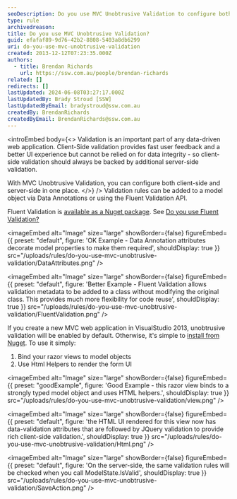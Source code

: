 ```yaml
---
seoDescription: Do you use MVC Unobtrusive Validation to configure both client-side and server-side validation for data integrity and fast user feedback?
type: rule
archivedreason:
title: Do you use MVC Unobtrusive Validation?
guid: efafaf89-9d76-42b2-8808-5403a8db6299
uri: do-you-use-mvc-unobtrusive-validation
created: 2013-12-12T07:23:35.000Z
authors:
  - title: Brendan Richards
    url: https://ssw.com.au/people/brendan-richards
related: []
redirects: []
lastUpdated: 2024-06-08T03:27:17.000Z
lastUpdatedBy: Brady Stroud [SSW]
lastUpdatedByEmail: bradystroud@ssw.com.au
createdBy: BrendanRichards
createdByEmail: BrendanRichards@ssw.com.au
---
```


<introEmbed
  body={<>
Validation is an important part of any data-driven web application. Client-Side validation provides fast user feedback and a better UI experience but cannot be relied on for data integrity - so client-side validation should always be backed by additional server-side validation.

With MVC Unobtrusive Validation, you can configure both client-side and server-side in one place.
  </>}
/>
Validation rules can be added to a model object via Data Annotations or using the Fluent Validation API.

Fluent Validation is [available as a Nuget package](http://www.nuget.org/packages/FluentValidation/). See [Do you use Fluent Validation?](/use-fluent-validation)


<imageEmbed
  alt="Image"
  size="large"
  showBorder={false}
  figureEmbed={{
    preset: "default",
    figure: 'OK Example - Data Annotation attributes decorate model properties to make them required',
    shouldDisplay: true
  }}
  src="/uploads/rules/do-you-use-mvc-unobtrusive-validation/DataAttributes.png"
/>


<imageEmbed
  alt="Image"
  size="large"
  showBorder={false}
  figureEmbed={{
    preset: "default",
    figure: 'Better Example - Fluent Validation allows validation metadata to be added to a class without modifying the original class.  This provides much more flexibility for code reuse',
    shouldDisplay: true
  }}
  src="/uploads/rules/do-you-use-mvc-unobtrusive-validation/FluentValidation.png"
/>

If you create a new MVC web application in VisualStudio 2013, unobtrusive validation will be enabled by default. Otherwise, it's simple to [install from Nuget](http://www.nuget.org/packages/Microsoft.jQuery.Unobtrusive.Validation/). To use it simply:

1. Bind your razor views to model objects
2. Use Html Helpers to render the form UI

<imageEmbed
  alt="Image"
  size="large"
  showBorder={false}
  figureEmbed={{
    preset: "goodExample",
    figure: 'Good Example - this razor view binds to a strongly typed model object and uses HTML helpers.',
    shouldDisplay: true
  }}
  src="/uploads/rules/do-you-use-mvc-unobtrusive-validation/view.png"
/>


<imageEmbed
  alt="Image"
  size="large"
  showBorder={false}
  figureEmbed={{
    preset: "default",
    figure: 'the HTML UI rendered for this view now has data-validation attributes that are followed by JQuery validation to provide rich client-side validation.',
    shouldDisplay: true
  }}
  src="/uploads/rules/do-you-use-mvc-unobtrusive-validation/Html.png"
/>


<imageEmbed
  alt="Image"
  size="large"
  showBorder={false}
  figureEmbed={{
    preset: "default",
    figure: 'On the server-side, the same validation rules will be checked when you call ModelState.IsValid',
    shouldDisplay: true
  }}
  src="/uploads/rules/do-you-use-mvc-unobtrusive-validation/SaveAction.png"
/>
